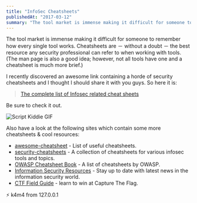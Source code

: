 ```yaml
---
title: "InfoSec Cheatsheets"
publishedAt: "2017-03-12"
summary: "The tool market is immense making it difficult for someone to remember how every single tool works. Cheatsheets are － without a doubt － the best resource any security professional can refer to when working with tools."
---
```


The tool market is immense making it difficult for someone to remember how every single tool works. Cheatsheets are － without a doubt － the best resource any security professional can refer to when working with tools. (The man page is also a good idea; however, not all tools have one and a cheatsheet is much more brief.)

I recently discovered an awesome link containing a horde of security cheatsheets and I thought I should share it with you guys. So here it is:

> [The complete list of Infosec related cheat sheets](https://www.peerlyst.com/posts/the-complete-list-of-infosec-related-cheat-sheets-claus-cramon)

Be sure to check it out. <i class="fa fa-smile-o" aria-hidden="true"></i>

<Image
    alt="Script Kiddie GIF"
    src="infosec-cheat-sheets/hack.gif"
    width={332}
    height={373}
/>

Also have a look at the following sites which contain some more cheatsheets & cool resources:

- [awesome-cheatsheet](https://github.com/detailyang/awesome-cheatsheet) - List of useful cheatsheets.
- [security-cheatsheets](https://github.com/Snifer/security-cheatsheets) - A collection of cheatsheets for various infosec tools and topics.
- [OWASP Cheatsheet Book](https://www.owasp.org/images/9/9a/OWASP_Cheatsheets_Book.pdf) - A list of cheatsheets by OWASP.
- [Information Security Resources](https://www.sans.org/security-resources/) - Stay up to date with latest news in the information security world.
- [CTF Field Guide](https://trailofbits.github.io/ctf/) - learn to win at Capture The Flag.

⚡ k4m4 from 127.0.0.1
